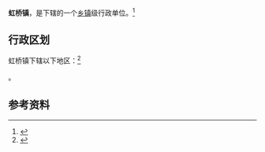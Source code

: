 {{中国乡级行政区|32/12/83/124/000}}

'''虹桥镇'''，是{{PRC admin/fullname|32/12/83/124/000|3}}下辖的一个[[乡镇|乡镇]]级行政单位。<ref>{{PRC admin/ref sgc|{{PRC admin/parent|32/12/83/124/000}}}}</ref>

== 行政区划 ==

虹桥镇下辖以下地区：<ref>{{PRC admin/ref sgc|32/12/83/124/000}}</ref>

{{PRC admin/children|32/12/83/124/000}}。

== 参考资料 ==

{{reflist}}

{{行政区划小作品}}
{{PRC admin/navcat|32/12/83/124/000}}